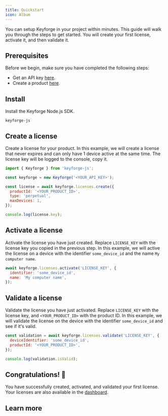 ```yaml
---
title: Quickstart
icon: Album
---
```


You can setup Keyforge in your project within minutes. This guide will walk you through the steps to get started. You will create your first license, activate it, and then validate it.

## Prerequisites

Before we begin, make sure you have completed the following steps:

- Get an API key [here](https://keyforge.dev/dashboard/api-keys).
- Create a product [here](https://keyforge.dev/dashboard/products).

<Steps>
<Step>

## Install

Install the Keyforge Node.js SDK.

```package-install
keyforge-js
```

</Step>

<Step>

## Create a license

Create a license for your product. In this example, we will create a license that never expires and can only have 1 device active at the same time. The license key will be logged to the console, copy it.

```js
import { Keyforge } from 'keyforge-js';

const keyforge = new Keyforge('<YOUR_API_KEY>');

const license = await keyforge.licenses.create({
  productId: '<YOUR_PRODUCT_ID>',
  type: 'perpetual',
  maxDevices: 1,
});

console.log(license.key);
```

</Step>

<Step>

## Activate a license

Activate the license you have just created. Replace `LICENSE_KEY` with the license key you copied in the previous step. In this example, we will active the license on a device with the identifier `some_device_id` and the name `My computer name`.

```js
await keyforge.licenses.activate('LICENSE_KEY', {
  identifier: 'some_device_id',
  name: 'My computer name',
});
```

</Step>

<Step>

## Validate a license

Validate the license you have just activated. Replace `LICENSE_KEY` with the license key, and `<YOUR_PRODUCT_ID>` with the product ID. In this example, we will validate the license on the device with the identifier `some_device_id` and see if it's valid.

```js
const validation = await keyforge.licenses.validate('LICENSE_KEY', {
  deviceIdentifier: 'some_device_id',
  productId: '<YOUR_PRODUCT_ID>',
});

console.log(validation.isValid);
```

</Step>

<Step>

## Congratulations! 🎉

You have successfully created, activated, and validated your first license. Your licenses are also available in the [dashboard](https://keyforge.dev/dashboard/licenses).

</Step>

</Steps>

## Learn more

<Cards>
  <Card
    title="Products"
    href="/api-reference/products"
    description="Create and manage products with the SDK."
  />
  <Card
    title="Licenses"
    href="/api-reference/licenses"
    description="Create and manage licenses with the SDK."
  />
</Cards>

